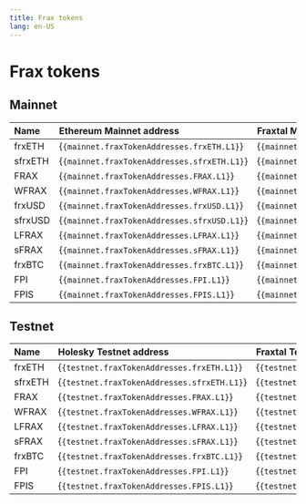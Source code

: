 ```yaml
---
title: Frax tokens
lang: en-US
---
```



# Frax tokens

## Mainnet

| Name    | Ethereum Mainnet address                               | Fraxtal Mainnet address                                |
| :------ | :----------------------------------------------------- | :----------------------------------------------------- |
| frxETH  | {<code>{mainnet.fraxTokenAddresses.frxETH.L1}</code>}  | {<code>{mainnet.fraxTokenAddresses.frxETH.L2}</code>}  |
| sfrxETH | {<code>{mainnet.fraxTokenAddresses.sfrxETH.L1}</code>} | {<code>{mainnet.fraxTokenAddresses.sfrxETH.L2}</code>} |
| FRAX    | {<code>{mainnet.fraxTokenAddresses.FRAX.L1}</code>}     | {<code>{mainnet.fraxTokenAddresses.FRAX.L2}</code>}     |
| WFRAX   | {<code>{mainnet.fraxTokenAddresses.WFRAX.L1}</code>} | {<code>{mainnet.fraxTokenAddresses.WFRAX.L2}</code>} |
| frxUSD  | {<code>{mainnet.fraxTokenAddresses.frxUSD.L1}</code>}    | {<code>{mainnet.fraxTokenAddresses.frxUSD.L2}</code>}    |
| sfrxUSD | {<code>{mainnet.fraxTokenAddresses.sfrxUSD.L1}</code>}    | {<code>{mainnet.fraxTokenAddresses.sfrxUSD.L2}</code>}    |
| LFRAX   | {<code>{mainnet.fraxTokenAddresses.LFRAX.L1}</code>}    | {<code>{mainnet.fraxTokenAddresses.LFRAX.L2}</code>}    |
| sFRAX   | {<code>{mainnet.fraxTokenAddresses.sFRAX.L1}</code>}   | {<code>{mainnet.fraxTokenAddresses.sFRAX.L2}</code>}   |
| frxBTC  | {<code>{mainnet.fraxTokenAddresses.frxBTC.L1}</code>}  | {<code>{mainnet.fraxTokenAddresses.frxBTC.L2}</code>}  |
| FPI     | {<code>{mainnet.fraxTokenAddresses.FPI.L1}</code>}     | {<code>{mainnet.fraxTokenAddresses.FPI.L2}</code>}     |
| FPIS    | {<code>{mainnet.fraxTokenAddresses.FPIS.L1}</code>}    | {<code>{mainnet.fraxTokenAddresses.FPIS.L2}</code>}    |

## Testnet

| Name    | Holesky Testnet address                                | Fraxtal Testnet address                                |
| :------ | :----------------------------------------------------- | :----------------------------------------------------- |
| frxETH  | {<code>{testnet.fraxTokenAddresses.frxETH.L1}</code>}  | {<code>{testnet.fraxTokenAddresses.frxETH.L2}</code>}  |
| sfrxETH | {<code>{testnet.fraxTokenAddresses.sfrxETH.L1}</code>} | {<code>{testnet.fraxTokenAddresses.sfrxETH.L2}</code>} |
| FRAX    | {<code>{testnet.fraxTokenAddresses.FRAX.L1}</code>}    | {<code>{testnet.fraxTokenAddresses.FRAX.L2}</code>}    |
| WFRAX   | {<code>{testnet.fraxTokenAddresses.WFRAX.L1}</code>}   | {<code>{testnet.fraxTokenAddresses.WFRAX.L2}</code>}   |
| LFRAX   | {<code>{testnet.fraxTokenAddresses.LFRAX.L1}</code>}   | {<code>{testnet.fraxTokenAddresses.LFRAX.L2}</code>}   |
| sFRAX   | {<code>{testnet.fraxTokenAddresses.sFRAX.L1}</code>}   | {<code>{testnet.fraxTokenAddresses.sFRAX.L2}</code>}   |
| frxBTC  | {<code>{testnet.fraxTokenAddresses.frxBTC.L1}</code>}  | {<code>{testnet.fraxTokenAddresses.frxBTC.L2}</code>}  |
| FPI     | {<code>{testnet.fraxTokenAddresses.FPI.L1}</code>}     | {<code>{testnet.fraxTokenAddresses.FPI.L2}</code>}     |
| FPIS    | {<code>{testnet.fraxTokenAddresses.FPIS.L1}</code>}    | {<code>{testnet.fraxTokenAddresses.FPIS.L2}</code>}    |
